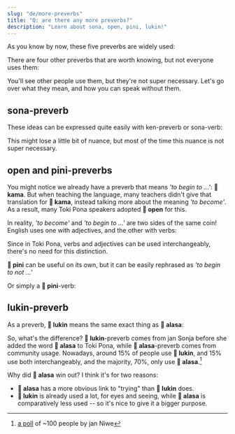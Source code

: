 ```yaml
---
slug: "de/more-preverbs"
title: "Q: are there any more preverbs?"
description: "Learn about sona, open, pini, lukin!"
---
```



As you know by now, these five preverbs are widely used:

<List>
  <Word sl="wile" m="to want to ..." />
  <Word sl="ken" m="to be able to ..." />
  <Word sl="kama" m="to begin to ..., to become ..." />
  <Word sl="awen" m="to continue to ..., to still ..." />
  <Word sl="alasa" m="to try to ..." />
</List>

There are four other preverbs that are worth knowing, but not everyone uses them:

<List>
  <Word sl="sona" m="to know how to ..." />
  <Word sl="open" m="to begin to ..." />
  <Word sl="pini" m="to finish ...ing" />
  <Word sl="lukin" m="to try to ..." />
</List>

You'll see other people use them, but they're not super necessary. Let's go over what they mean, and how you can speak without them.

## sona-preverb

<List>
  <Sentence sl="mi sona toki pona." m="I know how to speak well." />
  <Sentence sl="mi sona sitelen e waso." m="I know how to draw a bird." />
</List>

These ideas can be expressed quite easily with ken-preverb or sona-verb:

<List>
  <Sentence sl="mi sona e toki pona." m="I know good speech." />
  <Sentence sl="mi ken sitelen e waso." m="I can draw a bird." />
</List>

This might lose a little bit of nuance, but most of the time this nuance is not super necessary.

## open and pini-preverbs

<List>
  <Sentence sl="mi open pali." m="I begin to work." />
  <Sentence sl="mi pini pali." m="I finish working." />
</List>

You might notice we already have a preverb that means *'to begin to ...'*: **󱤖 kama**. But when teaching the language, many teachers didn't give that translation for **󱤖 kama**, instead talking more about the meaning *'to become'*. As a result, many Toki Pona speakers adopted **󱥇 open** for this.

In reality, *'to become'* and *'to begin to ...'* are two sides of the same coin! English uses one with adjectives, and the other with verbs:

<List>
  <Sentence sl="mi kama sona." m="I begin to know." />
  <Sentence sl="mi kama sona." m="I become knowledgeable." />
</List>

Since in Toki Pona, verbs and adjectives can be used interchangeably, there's no need for this distinction.

**󱥐 pini** can be useful on its own, but it can be easily rephrased as *'to begin to not ...'*

<List>
  <Sentence sl="mi kama pali ala." m="I begin to not work. = I finish working." />
</List>

Or simply a **󱥐 pini**-verb:

<List>
  <Sentence sl="mi pini e pali mi." m="I finish my work." />
</List>

## lukin-preverb

As a preverb, **󱤮 lukin** means the same exact thing as **󱤃 alasa**:

<List>
  <Sentence sl="mi alasa sona e nimi." m="I try to learn the words." />
  <Sentence sl="mi lukin sona e nimi." m="I try to learn the words." />
</List>

So, what's the difference? **󱤮 lukin**-preverb comes from jan Sonja before she added the word **󱤃 alasa** to Toki Pona, while **󱤃 alasa**-preverb comes from community usage. Nowadays, around 15% of people use **󱤮 lukin**, and 15% use both interchangeably, and the majority, 70%, only use **󱤃 alasa**.[^1]

Why did **󱤃 alasa** win out? I think it's for two reasons:
* **󱤃 alasa** has a more obvious link to "trying" than **󱤮 lukin** does.
* **󱤮 lukin** is already used a lot, for eyes and seeing, while **󱤃 alasa** is comparatively less used -- so it's nice to give it a bigger purpose.

[^1]: [a poll](https://docs.google.com/presentation/d/1idLyNUfqgb8MeG2_L30xcjsH0q4-jhW8jM86xhey-nU/edit?slide=id.g34d9b46ccb6_0_139#slide=id.g34d9b46ccb6_0_139) of ~100 people by jan Niwe
